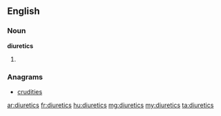 ==English==

===Noun===
'''diuretics'''

# {{plural of|[[diuretic]]}}

===Anagrams===
* [[crudities#English|crudities]]

[[ar:diuretics]]
[[fr:diuretics]]
[[hu:diuretics]]
[[mg:diuretics]]
[[my:diuretics]]
[[ta:diuretics]]